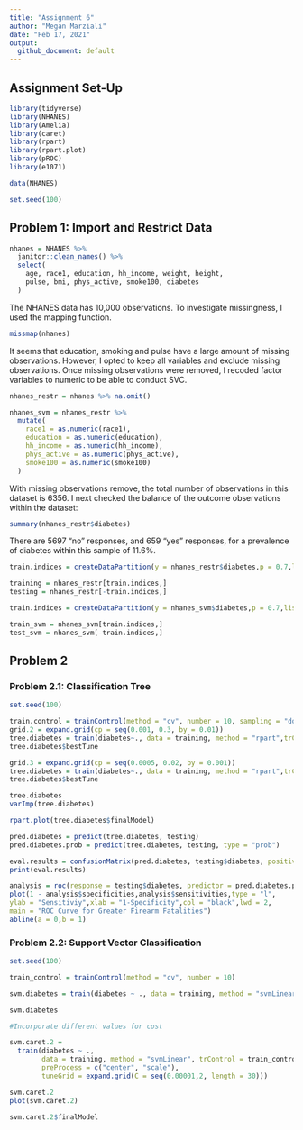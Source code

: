 ```yaml
---
title: "Assignment 6"
author: "Megan Marziali"
date: "Feb 17, 2021"
output:
  github_document: default
---
```


## Assignment Set-Up

```r
library(tidyverse)
library(NHANES)
library(Amelia)
library(caret)
library(rpart)
library(rpart.plot)
library(pROC)
library(e1071)

data(NHANES)

set.seed(100)
```

## Problem 1: Import and Restrict Data

```r
nhanes = NHANES %>% 
  janitor::clean_names() %>% 
  select(
    age, race1, education, hh_income, weight, height, 
    pulse, bmi, phys_active, smoke100, diabetes
  )
```

The NHANES data has 10,000 observations. To investigate missingness, I used the mapping function.

```r
missmap(nhanes)
```

It seems that education, smoking and pulse have a large amount of missing observations. However, I opted to keep all variables and exclude missing observations. Once missing observations were removed, I recoded factor variables to numeric to be able to conduct SVC.

```r
nhanes_restr = nhanes %>% na.omit()

nhanes_svm = nhanes_restr %>% 
  mutate(
    race1 = as.numeric(race1),
    education = as.numeric(education),
    hh_income = as.numeric(hh_income),
    phys_active = as.numeric(phys_active),
    smoke100 = as.numeric(smoke100)
  )
```

With missing observations remove, the total number of observations in this dataset is 6356. I next checked the balance of the outcome observations within the dataset:

```r
summary(nhanes_restr$diabetes)
```

There are 5697 "no" responses, and 659 "yes" responses, for a prevalence of diabetes within this sample of 11.6%.

```r
train.indices = createDataPartition(y = nhanes_restr$diabetes,p = 0.7,list = FALSE)

training = nhanes_restr[train.indices,]
testing = nhanes_restr[-train.indices,]

train.indices = createDataPartition(y = nhanes_svm$diabetes,p = 0.7,list = FALSE)

train_svm = nhanes_svm[train.indices,]
test_svm = nhanes_svm[-train.indices,]
```

## Problem 2

### Problem 2.1: Classification Tree

```r
set.seed(100)

train.control = trainControl(method = "cv", number = 10, sampling = "down")
grid.2 = expand.grid(cp = seq(0.001, 0.3, by = 0.01))
tree.diabetes = train(diabetes~., data = training, method = "rpart",trControl = train.control, tuneGrid = grid.2)
tree.diabetes$bestTune

grid.3 = expand.grid(cp = seq(0.0005, 0.02, by = 0.001))
tree.diabetes = train(diabetes~., data = training, method = "rpart",trControl = train.control, tuneGrid = grid.3)
tree.diabetes$bestTune

tree.diabetes
varImp(tree.diabetes)

rpart.plot(tree.diabetes$finalModel)

pred.diabetes = predict(tree.diabetes, testing)
pred.diabetes.prob = predict(tree.diabetes, testing, type = "prob")

eval.results = confusionMatrix(pred.diabetes, testing$diabetes, positive = "Yes")
print(eval.results)

analysis = roc(response = testing$diabetes, predictor = pred.diabetes.prob[,2])
plot(1 - analysis$specificities,analysis$sensitivities,type = "l",
ylab = "Sensitiviy",xlab = "1-Specificity",col = "black",lwd = 2,
main = "ROC Curve for Greater Firearm Fatalities")
abline(a = 0,b = 1)
```

### Problem 2.2: Support Vector Classification

```r
set.seed(100)

train_control = trainControl(method = "cv", number = 10)

svm.diabetes = train(diabetes ~ ., data = training, method = "svmLinear", trControl = train_control, preProcess = c("center", "scale"))

svm.diabetes

#Incorporate different values for cost

svm.caret.2 = 
  train(diabetes ~ ., 
        data = training, method = "svmLinear", trControl = train_control,
        preProcess = c("center", "scale"), 
        tuneGrid = expand.grid(C = seq(0.00001,2, length = 30)))

svm.caret.2
plot(svm.caret.2)

svm.caret.2$finalModel
```



